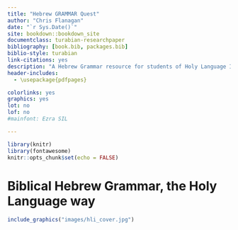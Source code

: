 --- 
title: "Hebrew GRAMMAR Quest"
author: "Chris Flanagan"
date: "`r Sys.Date()`"
site: bookdown::bookdown_site
documentclass: turabian-researchpaper
bibliography: [book.bib, packages.bib]
biblio-style: turabian
link-citations: yes
description: "A Hebrew Grammar resource for students of Holy Language Institute."
header-includes:
  - \usepackage{pdfpages}

colorlinks: yes
graphics: yes
lot: no
lof: no
#mainfont: Ezra SIL

---
```{r setup, include=FALSE}
library(knitr)
library(fontawesome)
knitr::opts_chunk$set(echo = FALSE)

```
# Biblical Hebrew Grammar, the Holy Language way {-}

```{r, out.width = "500px", fig.align='center'}
include_graphics("images/hli_cover.jpg")
```




